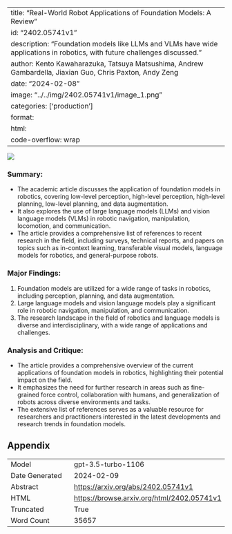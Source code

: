 
---
title: "Real-World Robot Applications of Foundation Models: A Review"
id: "2402.05741v1"
description: "Foundation models like LLMs and VLMs have wide applications in robotics, with future challenges discussed."
author: Kento Kawaharazuka, Tatsuya Matsushima, Andrew Gambardella, Jiaxian Guo, Chris Paxton, Andy Zeng
date: "2024-02-08"
image: "../../img/2402.05741v1/image_1.png"
categories: ['production']
format:
  html:
    code-overflow: wrap
---

![](../../img/2402.05741v1/image_1.png)

### Summary:
- The academic article discusses the application of foundation models in robotics, covering low-level perception, high-level perception, high-level planning, low-level planning, and data augmentation.
- It also explores the use of large language models (LLMs) and vision language models (VLMs) in robotic navigation, manipulation, locomotion, and communication.
- The article provides a comprehensive list of references to recent research in the field, including surveys, technical reports, and papers on topics such as in-context learning, transferable visual models, language models for robotics, and general-purpose robots.

### Major Findings:
1. Foundation models are utilized for a wide range of tasks in robotics, including perception, planning, and data augmentation.
2. Large language models and vision language models play a significant role in robotic navigation, manipulation, and communication.
3. The research landscape in the field of robotics and language models is diverse and interdisciplinary, with a wide range of applications and challenges.

### Analysis and Critique:
- The article provides a comprehensive overview of the current applications of foundation models in robotics, highlighting their potential impact on the field.
- It emphasizes the need for further research in areas such as fine-grained force control, collaboration with humans, and generalization of robots across diverse environments and tasks.
- The extensive list of references serves as a valuable resource for researchers and practitioners interested in the latest developments and research trends in foundation models.

## Appendix

|          |          |
|----------|----------|
| Model     | gpt-3.5-turbo-1106       |
| Date Generated     | 2024-02-09       |
| Abstract | [https://arxiv.org/abs/2402.05741v1](https://arxiv.org/abs/2402.05741v1)        |
| HTML     | [https://browse.arxiv.org/html/2402.05741v1](https://browse.arxiv.org/html/2402.05741v1)       |
| Truncated       | True       |
| Word Count       | 35657       |
